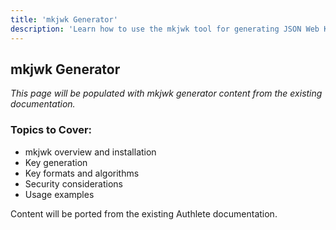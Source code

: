 ```yaml
---
title: 'mkjwk Generator'
description: 'Learn how to use the mkjwk tool for generating JSON Web Keys'
---
```


## mkjwk Generator

*This page will be populated with mkjwk generator content from the existing documentation.*

### Topics to Cover:
- mkjwk overview and installation
- Key generation
- Key formats and algorithms
- Security considerations
- Usage examples

<Note>
Content will be ported from the existing Authlete documentation.
</Note>
